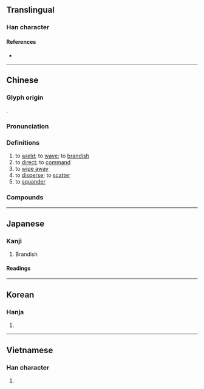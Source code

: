 {{also|挥}}
{{character info}}
==Translingual==

===Han character===
{{Han char|rn=64|rad=手|as=09|sn=12|four=57056|canj=QBJJ|ids=⿰扌軍}}

====References====
* {{Han ref|kx=0444.100|dkj=12394|dj=0795.080|hdz=31925.040|uh=63EE|ud=25582|bh=B4A7|bd=46247}}

----

==Chinese==
{{zh-forms|s=挥}}

===Glyph origin===
{{Han etyl}}
{{Han compound|手|alt1=扌|軍|ls=psc|c1=s|t1=hand|c2=p}}.

===Pronunciation===
{{zh-pron
|m=huī
|c=fai1
|h=gd=fi1
|md=hŭi
|mn=ml,jj,tw:hui
|mn-t=hui1
|w=
|mc=y
|oc=y
|cat=v
}}

===Definitions===
{{zh-hanzi}}

# to [[wield]]; to [[wave]]; to [[brandish]]
# to [[direct]]; to [[command]]
# to [[wipe away]]
# to [[disperse]]; to [[scatter]]
# to [[squander]]

===Compounds===
{{zh-der|揮動|揮發|揮髮油|揮戈|揮毫|揮霍|揮灑自如|揮師|揮手|揮舞|一揮而成|借題發揮|一揮而就|交通指揮|揮軍進擊|揮別|揮兵|指揮艙|指揮官|揮霍談笑|揮金如土|揮軍|揮金霍玉|揮金|揮麈|揮斥|揮灑|指揮部|揮霍無度|揮筆|揮翰成風|指揮若定|手不停揮|揮淚|揮拳|揮汗|指揮導航|揮汗成雨|揮汗如雨|指揮棒|指揮|目送手揮|揮觴|揮拍|發揮|揮杆|揮翰臨池|揮戈回日|擐甲揮戈|指揮刀|手揮目送|揮之不去|揮發油|揮麈清談|揮戈反日|揮掌|揮袂|揮翰|揮劍成河|魯陽揮戈|郢匠揮斤|揮春}}

{{zh-cat|Elementary}}

----

==Japanese==

===Kanji===
{{ja-kanji|grade=6|rs=手09}}

# Brandish

====Readings====
{{ja-readings
|goon=け
|kanon=き
|kun=ふる-う
}}

----

==Korean==

===Hanja===
{{ko-hanja|hangeul=휘|eumhun=|rv=hwi|mr=hwi|y=hwi}}

# {{rfdef|ko|sort=手09}}

----

==Vietnamese==

===Han character===
{{vi-readings|reading=huy, huơi, hoay, hươi, loay|rs=手09}}

# {{rfdef|vi|sort=手09}}
